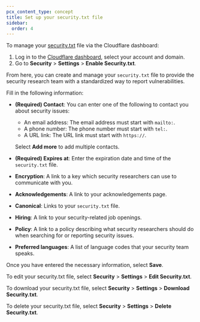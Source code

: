 ```yaml
---
pcx_content_type: concept
title: Set up your security.txt file
sidebar:
  order: 4
---
```


To manage your [security.txt](https://en.wikipedia.org/wiki/Security.txt) file via the Cloudflare dashboard:

1. Log in to the [Cloudflare dashboard](https://dash.cloudflare.com/), select your account and domain.
2. Go to **Security** > **Settings** > **Enable Security.txt**.

From here, you can create and manage your `security.txt` file to provide the security research team with a standardized way to report vulnerabilities.

Fill in the following information:

- **(Required) Contact**: You can enter one of the following to contact you about security issues:
  - An email address: The email address must start with `mailto:`.
  - A phone number: The phone number must start with `tel:`.
  - A URL link: The URL link must start with `https://`. 

  Select **Add more** to add multiple contacts.
- **(Required) Expires at**: Enter the expiration date and time of the `security.txt` file.
- **Encryption**: A link to a key which security researchers can use to communicate with you.
- **Acknowledgements**: A link to your acknowledgements page.
- **Canonical**: Links to your `security.txt` file.
- **Hiring**: A link to your security-related job openings.
- **Policy**: A link to a policy describing what security researchers should do when searching for or reporting security issues.
- **Preferred languages**: A list of language codes that your security team speaks.

Once you have entered the necessary information, select **Save**.

To edit your security.txt file, select **Security** > **Settings** > **Edit Security.txt**.

To download your security.txt file, select **Security** > **Settings** > **Download Security.txt**.

To delete your security.txt file, select **Security** > **Settings** > **Delete Security.txt**.